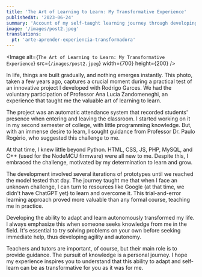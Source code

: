 ```yaml
---
title: 'The Art of Learning to Learn: My Transformative Experience'
publishedAt: '2023-06-24'
summary: 'Account of my self-taught learning journey through developing an automatic attendance system project, highlighting the importance of persistence, innovation, and adaptation.'
image: '/images/post2.jpeg'
translations:
  pt: 'arte-aprender-experiencia-transformadora'
---
```


<Image
  alt={`The Art of Learning to Learn: My Transformative Experience`}
  src={`/images/post2.jpeg`}
  width={700}
  height={200}
/>

In life, things are built gradually, and nothing emerges instantly. This photo, taken a few years ago, captures a crucial moment during a practical test of an innovative project I developed with Rodrigo Garces. We had the voluntary participation of Professor Ana Lucia Zandomeneghi, an experience that taught me the valuable art of learning to learn.

The project was an automatic attendance system that recorded students' presence when entering and leaving the classroom. I started working on it in my second semester of college, with little programming knowledge. But, with an immense desire to learn, I sought guidance from Professor Dr. Paulo Rogério, who suggested this challenge to me.

At that time, I knew little beyond Python. HTML, CSS, JS, PHP, MySQL, and C++ (used for the NodeMCU firmware) were all new to me. Despite this, I embraced the challenge, motivated by my determination to learn and grow.

The development involved several iterations of prototypes until we reached the model tested that day. The journey taught me that when I face an unknown challenge, I can turn to resources like Google (at that time, we didn't have ChatGPT yet) to learn and overcome it. This trial-and-error learning approach proved more valuable than any formal course, teaching me in practice.

Developing the ability to adapt and learn autonomously transformed my life. I always emphasize this when someone seeks knowledge from me in the field. It's essential to try solving problems on your own before seeking immediate help, thus developing agility and autonomy.

Teachers and tutors are important, of course, but their main role is to provide guidance. The pursuit of knowledge is a personal journey. I hope my experience inspires you to understand that this ability to adapt and self-learn can be as transformative for you as it was for me.
